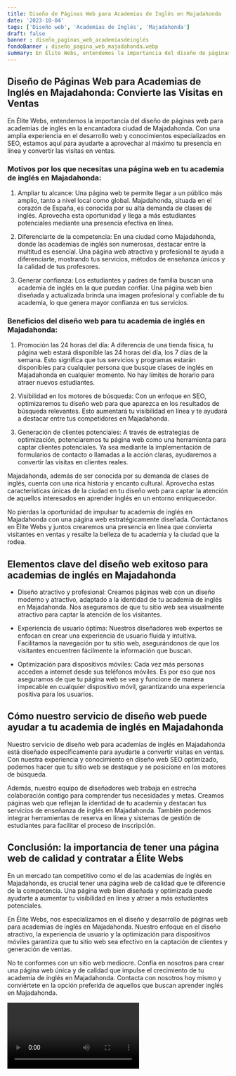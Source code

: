 ```yaml
---
title: Diseño de Páginas Web para Academias de Inglés en Majadahonda
date: '2023-10-04'
tags: ['Diseño web', 'Academias de Inglés', 'Majadahonda']
draft: false
banner : diseño_paginas_web_academiasdeinglés
fondoBanner : diseño_pagina_web_majadahonda.webp
summary: En Élite Webs, entendemos la importancia del diseño de páginas web para academias de inglés en la encantadora ciudad de Majadahonda. Con una amplia experiencia en el desarrollo web y conocimientos especializados en SEO, estamos aquí para ayudarte a aprovechar al máximo tu presencia en línea y convertir las visitas en ventas.
---
```


## Diseño de Páginas Web para Academias de Inglés en Majadahonda: Convierte las Visitas en Ventas

En Élite Webs, entendemos la importancia del diseño de páginas web para academias de inglés en la encantadora ciudad de Majadahonda. Con una amplia experiencia en el desarrollo web y conocimientos especializados en SEO, estamos aquí para ayudarte a aprovechar al máximo tu presencia en línea y convertir las visitas en ventas.

### Motivos por los que necesitas una página web en tu academia de inglés en Majadahonda:

1. Ampliar tu alcance: Una página web te permite llegar a un público más amplio, tanto a nivel local como global. Majadahonda, situada en el corazón de España, es conocida por su alta demanda de clases de inglés. Aprovecha esta oportunidad y llega a más estudiantes potenciales mediante una presencia efectiva en línea.

2. Diferenciarte de la competencia: En una ciudad como Majadahonda, donde las academias de inglés son numerosas, destacar entre la multitud es esencial. Una página web atractiva y profesional te ayuda a diferenciarte, mostrando tus servicios, métodos de enseñanza únicos y la calidad de tus profesores.

3. Generar confianza: Los estudiantes y padres de familia buscan una academia de inglés en la que puedan confiar. Una página web bien diseñada y actualizada brinda una imagen profesional y confiable de tu academia, lo que genera mayor confianza en tus servicios.

### Beneficios del diseño web para tu academia de inglés en Majadahonda:

1. Promoción las 24 horas del día: A diferencia de una tienda física, tu página web estará disponible las 24 horas del día, los 7 días de la semana. Esto significa que tus servicios y programas estarán disponibles para cualquier persona que busque clases de inglés en Majadahonda en cualquier momento. No hay límites de horario para atraer nuevos estudiantes.

2. Visibilidad en los motores de búsqueda: Con un enfoque en SEO, optimizaremos tu diseño web para que aparezca en los resultados de búsqueda relevantes. Esto aumentará tu visibilidad en línea y te ayudará a destacar entre tus competidores en Majadahonda.

3. Generación de clientes potenciales: A través de estrategias de optimización, potenciaremos tu página web como una herramienta para captar clientes potenciales. Ya sea mediante la implementación de formularios de contacto o llamadas a la acción claras, ayudaremos a convertir las visitas en clientes reales.

Majadahonda, además de ser conocida por su demanda de clases de inglés, cuenta con una rica historia y encanto cultural. Aprovecha estas características únicas de la ciudad en tu diseño web para captar la atención de aquellos interesados ​​en aprender inglés en un entorno enriquecedor.

No pierdas la oportunidad de impulsar tu academia de inglés en Majadahonda con una página web estratégicamente diseñada. Contáctanos en Élite Webs y juntos crearemos una presencia en línea que convierta visitantes en ventas y resalte la belleza de tu academia y la ciudad que la rodea.

<GifSeo />

<Cta />

## Elementos clave del diseño web exitoso para academias de inglés en Majadahonda

- Diseño atractivo y profesional: Creamos páginas web con un diseño moderno y atractivo, adaptado a la identidad de tu academía de inglés en Majadahonda. Nos aseguramos de que tu sitio web sea visualmente atractivo para captar la atención de los visitantes.

- Experiencia de usuario óptima: Nuestros diseñadores web expertos se enfocan en crear una experiencia de usuario fluida y intuitiva. Facilitamos la navegación por tu sitio web, asegurándonos de que los visitantes encuentren fácilmente la información que buscan.

- Optimización para dispositivos móviles: Cada vez más personas acceden a internet desde sus teléfonos móviles. Es por eso que nos aseguramos de que tu página web se vea y funcione de manera impecable en cualquier dispositivo móvil, garantizando una experiencia positiva para los usuarios.

## Cómo nuestro servicio de diseño web puede ayudar a tu academia de inglés en Majadahonda

Nuestro servicio de diseño web para academias de inglés en Majadahonda está diseñado específicamente para ayudarte a convertir visitas en ventas. Con nuestra experiencia y conocimiento en diseño web SEO optimizado, podemos hacer que tu sitio web se destaque y se posicione en los motores de búsqueda.

Además, nuestro equipo de diseñadores web trabaja en estrecha colaboración contigo para comprender tus necesidades y metas. Creamos páginas web que reflejan la identidad de tu academía y destacan tus servicios de enseñanza de inglés en Majadahonda. También podemos integrar herramientas de reserva en línea y sistemas de gestión de estudiantes para facilitar el proceso de inscripción.

## Conclusión: la importancia de tener una página web de calidad y contratar a Élite Webs

En un mercado tan competitivo como el de las academias de inglés en Majadahonda, es crucial tener una página web de calidad que te diferencie de la competencia. Una página web bien diseñada y optimizada puede ayudarte a aumentar tu visibilidad en línea y atraer a más estudiantes potenciales.

En Élite Webs, nos especializamos en el diseño y desarrollo de páginas web para academias de inglés en Majadahonda. Nuestro enfoque en el diseño atractivo, la experiencia de usuario y la optimización para dispositivos móviles garantiza que tu sitio web sea efectivo en la captación de clientes y generación de ventas.

No te conformes con un sitio web mediocre. Confía en nosotros para crear una página web única y de calidad que impulse el crecimiento de tu academia de inglés en Majadahonda. Contacta con nosotros hoy mismo y conviértete en la opción preferida de aquellos que buscan aprender inglés en Majadahonda.

<Video />

<CtaBot job='Academias de Inglés' city='Majadahonda'/>

<Gmaps query='Majadahonda+españa+maps' />